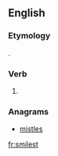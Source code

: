 ==English==

===Etymology===
{{suffix|smile|est|lang=en}}.

===Verb===
{{head|en}}

# {{context|archaic|lang=en}} {{second-person singular of|smile|lang=en}}

===Anagrams===
* [[mistles#English|mistles]]

[[fr:smilest]]